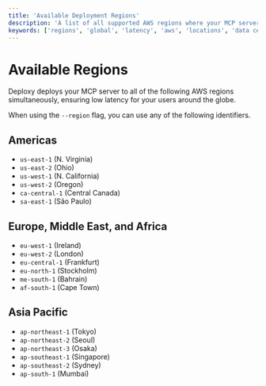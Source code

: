 ```yaml
---
title: 'Available Deployment Regions'
description: 'A list of all supported AWS regions where your MCP server is deployed, ensuring low latency for your users around the globe.'
keywords: ['regions', 'global', 'latency', 'aws', 'locations', 'data centers']
---
```


# Available Regions

Deploxy deploys your MCP server to all of the following AWS regions simultaneously, ensuring low latency for your users around the globe.

When using the `--region` flag, you can use any of the following identifiers.

## Americas
- `us-east-1` (N. Virginia)
- `us-east-2` (Ohio)
- `us-west-1` (N. California)
- `us-west-2` (Oregon)
- `ca-central-1` (Central Canada)
- `sa-east-1` (São Paulo)

## Europe, Middle East, and Africa
- `eu-west-1` (Ireland)
- `eu-west-2` (London)
- `eu-central-1` (Frankfurt)
- `eu-north-1` (Stockholm)
- `me-south-1` (Bahrain)
- `af-south-1` (Cape Town)

## Asia Pacific
- `ap-northeast-1` (Tokyo)
- `ap-northeast-2` (Seoul)
- `ap-northeast-3` (Osaka)
- `ap-southeast-1` (Singapore)
- `ap-southeast-2` (Sydney)
- `ap-south-1` (Mumbai)
